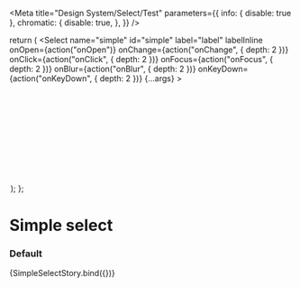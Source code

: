 

<Meta
  title="Design System/Select/Test"
  parameters={{
    info: { disable: true },
    chromatic: {
      disable: true,
    },
  }}
/>

  return (
    <Select
      name="simple"
      id="simple"
      label="label"
      labelInline
      onOpen={action("onOpen")}
      onChange={action("onChange", { depth: 2 })}
      onClick={action("onClick", { depth: 2 })}
      onFocus={action("onFocus", { depth: 2 })}
      onBlur={action("onBlur", { depth: 2 })}
      onKeyDown={action("onKeyDown", { depth: 2 })}
      {...args}
    >
      <Option text="Amber" value="1" />
      <Option text="Black" value="2" />
      <Option text="Blue" value="3" />
      <Option text="Brown" value="4" />
      <Option text="Green" value="5" />
      <Option text="Orange" value="6" />
      <Option text="Pink" value="7" />
      <Option text="Purple" value="8" />
      <Option text="Red" value="9" />
      <Option text="White" value="10" />
      <Option text="Yellow" value="11" />
    </Select>
  );
};

# Simple select

### Default

<Preview>
  <Story
    name="default"
    args={{
      mt: 0,
    }}
  >
    {SimpleSelectStory.bind({})}
  </Story>
</Preview>
